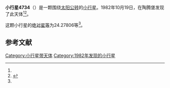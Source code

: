 {{Infobox planet
| bgcolour = #FFFFC0
| name = 4734 Rameau
| symbol = 
| image = 
| caption = 
| discovery = yes
| discovery_ref = 
| discoverer = {{link-en|佛蒙特·伯根|Freimut Börngen}}
| discovery_site = [[陶腾堡|陶腾堡]] 
| discovered = 1982年10月19日
| designations = yes
| mp_name = 
| named_after = 
| alt_names = 1982 UQ3/ 1986 WR
| mp_category = [[主带小行星|主带小行星]]
| orbit_ref = <ref name="a">[http://ssd.jpl.nasa.gov/sbdb.cgi?sstr=4734 4734 Rameau] {{Wayback|url=http://ssd.jpl.nasa.gov/sbdb.cgi?sstr=4734 |date=20201124010453 }}，小行星數據庫瀏覽器（JPL Small-Body Database Browser）－[[美国国家航空航天局|美国国家航空航天局]]喷气推进实验室</ref>
| epoch = 2456400.5 (2013年4月18日更新)
| aphelion = {{convert|2.8808306|AU|km|3|abbr=on|lk=out}}
| perihelion = {{convert|1.9522150|AU|km|3|abbr=on}}
| semimajor = {{convert|2.4165228|AU|km|3|abbr=on}}
| eccentricity = 0.1921388
| period = 1372.096848 [[日|日]]<br />3.76[[儒略年|儒略年]]
| avg_speed = 
| inclination = 0.97598
| asc_node = 5.11431
| mean_anomaly = 
| arg_peri = 24.27806
| satellites = 
| physical_characteristics = yes
| dimensions = 
| mass = 
| density = 
| surface_grav = 
| escape_velocity = 
| sidereal_day = 
| axial_tilt = 
| pole_ecliptic_lat = 
| pole_ecliptic_lon = 
| albedo = 
| temperatures= 
| temp_name1 = 
| mean_temp_1 = 
| max_temp_1 = 
| temp_name2 = 
| max_temp_2 = 
| spectral_type = 
| abs_magnitude = 24.27806
}}

'''小行星4734'''（{{lang-en|4734 Rameau}}）是一颗围绕[[太阳|太阳]][[公转|公转]]的[[小行星|小行星]]。1982年10月19日，{{link-en|佛蒙特·伯根|Freimut Börngen}}在陶腾堡发现了此天体<ref name="a" /><ref>{{cite news|title=小行星列表|url=http://cfa-www.harvard.edu/iau/lists/NumberedMPs.txt|accessdate=2013-07-08|newspaper=哈佛大学|archive-date=2008-05-17|archive-url=https://web.archive.org/web/20080517010638/http://cfa-www.harvard.edu/iau/lists/NumberedMPs.txt|dead-url=no}}</ref>。

这颗小行星的[[绝对星等|绝对星等]]为24.27806等<ref name="a" />。

==参考文献==
{{reflist}}
{{Minor Planet Number|[[小行星4733|小行星4733]]|[[小行星4735|小行星4735]]}}

{{小天体}}

[[Category:小行星带天体|Category:小行星带天体]]
[[Category:1982年发现的小行星|Category:1982年发现的小行星]]

{{asteroid-stub}}